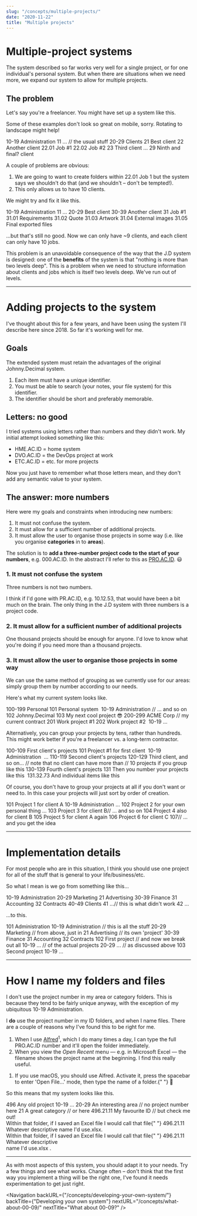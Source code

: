 ```yaml
---
slug: "/concepts/multiple-projects/"
date: "2020-11-22"
title: "Multiple projects"
---
```


<!-- Note to self: this is the only page (so far) where you're showing *groupings* of projects. I don't anticipate ever doing this again, so I haven't created a custom <PROACIDbox> for it. Hence all the &nbsp; and other junk here. -->

# Multiple-project systems

The system described so far works very well for a single project, or for one
individual's personal system. But when there are situations when we need more, we expand our system to allow for multiple projects.

## The problem

Let's say you're a freelancer. You might have set up a system like this.

<div className="block footnote-wrapper sm:hidden">
	<p className="footnote style-override">
		Some of these examples don't look so great on mobile, sorry. Rotating to
		landscape might help!
	</p>
</div>

<ACIDbox>
	<Area>10-19 Administration</Area>
	<Category>
		11 ... <Comment>// the usual stuff</Comment>
	</Category>
	<BlankRow />
	<Area>20-29 Clients</Area>
	<Category>21 Best client</Category>
	<Category>22 Another client</Category>
	<ID>22.01 Job #1</ID>
	<ID>22.02 Job #2</ID>
	<Category>23 Third client</Category>
	<Category>...</Category>
	<Category>29 Ninth and final? client</Category>
</ACIDbox>

A couple of problems are obvious:

1. We are going to want to create folders within <JD>22.01 Job 1</JD> but the system says we shouldn't do that (and we shouldn't – don't be tempted!).
2. This only allows us to have 10 clients.

We might try and fix it like this.

<ACIDbox>
	<Area>10-19 Administration</Area>
	<Category>11 ...</Category>
	<BlankRow />
	<Area>20-29 Best client</Area>
	<BlankRow />
	<Area>30-39 Another client</Area>
	<Category>31 Job #1</Category>
	<ID>31.01 Requirements</ID>
	<ID>31.02 Quote</ID>
	<ID>31.03 Artwork</ID>
	<ID>31.04 External images</ID>
	<ID>31.05 Final exported files</ID>
</ACIDbox>

...but that's still no good. Now we can only have ~9 clients, and each client can only have 10 jobs.

This problem is an unavoidable consequence of the way that the J.D system is designed: one of the **benefits** of the system is that "nothing is more than two levels deep". This is a problem when we need to structure information about clients and jobs which is itself two levels deep. We've run out of levels.

---

# Adding projects to the system

I've thought about this for a few years, and have been using the system I'll describe here since 2018. So far it's working well for me.

## Goals

The extended system must retain the advantages of the original Johnny.Decimal system.

1. Each item must have a unique identifier.
2. You must be able to search (your notes, your file system) for this identifier.
3. The identifier should be short and preferably memorable.

## Letters: no good

I tried systems using letters rather than numbers and they didn't work. My initial attempt looked something like this:

- <JD>HME.AC.ID</JD> = home system
- <JD>DVO.AC.ID</JD> = the DevOps project at work
- <JD>ETC.AC.ID</JD> = etc. for more projects

Now you just have to remember what those letters mean, and they don't add any semantic value to your system.

## The answer: more numbers

Here were my goals and constraints when introducing new numbers:

1. It must not confuse the system.
2. It must allow for a sufficient number of additional projects.
3. It must allow the user to organise those projects in some way (i.e. like you organise **categories** in to **areas**).

The solution is to **add a three-number project code to the start of your numbers**, e.g. <JD>000.AC.ID</JD>. In the abstract I'll refer to this as [PRO.AC.ID](/concepts/acid-notation/). 😃

### 1. It must not confuse the system

Three numbers is not two numbers.

I think if I'd gone with <JD>PR.AC.ID</JD>, e.g. <JD>10.12.53</JD>, that would have been a bit much on the brain. The only thing in the J.D system with three numbers is a project code.

### 2. It must allow for a sufficient number of additional projects

One thousand projects should be enough for anyone. I'd love to know what you're doing if you need more than a thousand projects.

### 3. It must allow the user to organise those projects in some way

We can use the same method of grouping as we currently use for our areas: simply group them by number according to our needs.

Here's what my current system looks like.

<PROACIDbox>
	<Project>100-199 Personal</Project>
	<Area>101 Personal system</Area>
	<Category>&nbsp;10-19 Administration</Category>
	<Comment indent={8}>// ... and so on</Comment>
	<Area>102 Johnny.Decimal</Area>
	<Area>103 My next cool project 😎</Area>
	<BlankRow />
	<Project>
		200-299 ACME Corp
		<Comment indent={9}>// my current contract</Comment>
	</Project>
	<Area>201 Work project #1</Area>
	<Area>202 Work project #2</Area>
	<Category>&nbsp;10-19 ...</Category>
</PROACIDbox>

Alternatively, you can group your projects by tens, rather than hundreds. This might work better if you're a freelancer vs. a long-term contractor.

<PROACIDbox>
	<Project>100-109 First client's projects</Project>
	<Area>101 Project #1 for first client</Area>
	<Category>&nbsp;10-19 Administration</Category>
	<Category>&nbsp;...</Category>
	<BlankRow />
	<Project>110-119 Second client's projects</Project>
	<BlankRow />
	<Project>120-129 Third client, and so on...</Project>
	<Comment indent={8}>// note that no client can have more than</Comment>
	<Comment indent={8}>// 10 projects if you group like this</Comment>
	<BlankRow />
	<Project>130-139 Fourth client's projects</Project>
	<Area>131 Then you number your projects like this</Area>
	<ID>&nbsp;131.32.73 And individual items like this</ID>
</PROACIDbox>

Of course, you don't have to group your projects at all if you don't want or need to. In this case your projects will just sort by order of creation.

<PROACIDbox>
	<Project>101 Project 1 for client A</Project>
	<Area>10-19 Administration</Area>
	<Category>...</Category>
	<BlankRow />
	<Project>102 Project 2 for your own personal thing</Project>
	<Area>...</Area>
	<BlankRow />
	<Project>
		103 Project 3 for client B<Comment indent={7}>// ... and so on</Comment>
	</Project>
	<Project>104 Project 4 also for client B</Project>
	<Project>105 Project 5 for client A again</Project>
	<Project>106 Project 6 for client C</Project>
	<Project>
		107<Comment indent={1}>// ... and you get the idea</Comment>
	</Project>
</PROACIDbox>

---

# Implementation details

For most people who are in this situation, I think you should use one project for all of the stuff that is general to your life/business/etc.

So what I mean is we go from something like this...

<ACIDbox>
	<Area>10-19 Administration</Area>
	<Area>20-29 Marketing</Area>
	<Category>21 Advertising</Category>
	<Area>30-39 Finance</Area>
	<Category>31 Accounting</Category>
	<Category>32 Contracts</Category>
	<Area>40-49 Clients</Area>
	<Category>
		41 ...<Comment indent={4}>// this is what didn't work</Comment>
	</Category>
	<Category>42 ...</Category>
</ACIDbox>

...to this.

<PROACIDbox>
	<Project>101 Administration</Project>
	<Area>
		10-19 Administration
		<Comment indent={3}>// this is all the stuff</Comment>
	</Area>
	<Area>
		20-29 Marketing
		<Comment indent={8}>// from above, just in</Comment>
	</Area>
	<Category>
		21 Advertising
		<Comment indent={6}>// its own 'project'</Comment>
	</Category>
	<Area>30-39 Finance</Area>
	<Category>31 Accounting</Category>
	<Category>32 Contracts</Category>
	<BlankRow />
	<Project>
		102 First project
		<Comment indent={10}>// and now we break out all</Comment>
	</Project>
	<Area>
		10-19 ...
		<Comment indent={14}>// of the actual projects</Comment>
	</Area>
	<Area>
		20-29 ...
		<Comment indent={14}>// as discussed above</Comment>
	</Area>
	<BlankRow />
	<Project>103 Second project</Project>
	<Area>10-19 ...</Area>
</PROACIDbox>

---

# How I name my folders and files

I don't use the project number in my area or category folders. This is because they tend to be fairly unique anyway, with the exception of my ubiquitous <JD>10-19 Administration</JD>.

I **do** use the project number in my ID folders, and when I name files. There are a couple of reasons why I've found this to be right for me.

1. When I use [Alfred](https://www.alfredapp.com/)<sup>1</sup>, which I do many times a day, I can type the full <JD>PRO.AC.ID</JD> number and it'll open the folder immediately.
2. When you view the _Open Recent_ menu — e.g. in Microsoft Excel — the filename shows the project name at the beginning. I find this really useful.

<div class="footnote-wrapper">
	<ol class="footnote">
		<li>
			If you use macOS, you should use Alfred. Activate it, press the spacebar
			to enter 'Open File...' mode, then type the name of a folder.{" "}
			<span className="not-italic">🤯</span>
		</li>
	</ol>
</div>

So this means that my system looks like this.

<PROACIDbox>
	<Project>496 Any old project</Project>
	<Area>10-19 ...</Area>
	<Area>
		20-29 An interesting area
		<Comment indent={4}>// no project number here</Comment>
	</Area>
	<Category>
		21 A great category
		<Comment indent={7}>// or here</Comment>
	</Category>
	<ID>
		496.21.11 My favourite ID
		<Comment indent={1}>// but check me out!</Comment>
	</ID>
</PROACIDbox>

<!-- Break the long string on mobile -->

<div className="hidden sm:block">
	Within that folder, if I saved an Excel file I would call that file{" "}
	<JD>496.21.11 Whatever descriptive name I'd use.xlsx</JD>.
</div>
<div className="block sm:hidden text-base">
	Within that folder, if I saved an Excel file I would call that file{" "}
	<JD>
		496.21.11 Whatever descriptive
		<br />
		name I'd use.xlsx
	</JD>
	.
</div>

---

As with most aspects of this system, you should adapt it to your needs. Try a few things and see what works. Change often – don't think that the first way you implement a thing will be the right one, I've found it needs experimentation to get just right.

<Navigation
	backURL={"/concepts/developing-your-own-system/"}
	backTitle={"Developing your own system"}
	nextURL="/concepts/what-about-00-09/"
	nextTitle="What about 00-09?"
/>

